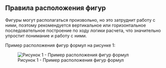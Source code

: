 ## Правила расположения фигур

Фигуры могут располагаться произвольно, но это затруднит работу с ними, поэтому рекомендуется вертикальное или горизонтальное последовательное построение по ходу логики расчета, что значительно упростит понимание и работу с ними.

Пример расположения фигур формул на рисунке 1:

![Рисунок 1 - Пример расположения фигур формул](Picture/6.jpg)
